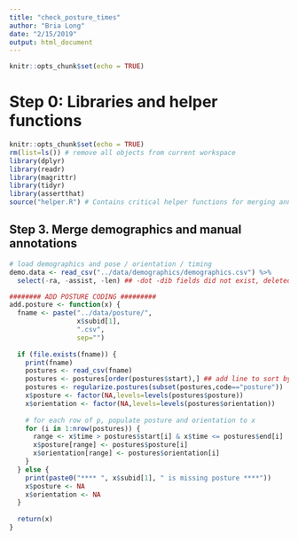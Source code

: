 ```yaml
---
title: "check_posture_times"
author: "Bria Long"
date: "2/15/2019"
output: html_document
---
```


```r
knitr::opts_chunk$set(echo = TRUE)
```
# Step 0: Libraries and helper functions
```r
knitr::opts_chunk$set(echo = TRUE)
rm(list=ls()) # remove all objects from current workspace
library(dplyr)
library(readr)
library(magrittr)
library(tidyr)
library(assertthat)
source("helper.R") # Contains critical helper functions for merging annotations
```


## Step 3. Merge demographics and manual annotations
```r
# load demographics and pose / orientation / timing
demo.data <- read_csv("../data/demographics/demographics.csv") %>% 
  select(-ra, -assist, -len) ## -dot -dib fields did not exist, deleted bll
```

```r
######## ADD POSTURE CODING #########
add.posture <- function(x) {
  fname <- paste("../data/posture/",
                 x$subid[1],
                 ".csv",
                 sep="")
  
  if (file.exists(fname)) {
    print(fname)
    postures <- read_csv(fname)
    postures <- postures[order(postures$start),] ## add line to sort by time in case weird coding order
    postures <- regularize.postures(subset(postures,code=="posture"))
    x$posture <- factor(NA,levels=levels(postures$posture))
    x$orientation <- factor(NA,levels=levels(postures$orientation))
    
    # for each row of p, populate posture and orientation to x
    for (i in 1:nrow(postures)) {
      range <- x$time > postures$start[i] & x$time <= postures$end[i]
      x$posture[range] <- postures$posture[i]
      x$orientation[range] <- postures$orientation[i]
    }
  } else {
    print(paste0("**** ", x$subid[1], " is missing posture ****"))
    x$posture <- NA
    x$orientation <- NA
  }
  
  return(x)
}
```